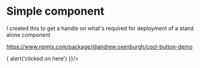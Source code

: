 


# Simple component

I created this to get a handle on what&apos;s required for deployment of a stand alone component

<p>
   <a href="https://www.npmjs.com/package/@andrew.oxenburgh/cool-button-demo" target="_blank">
      https://www.npmjs.com/package/@andrew.oxenburgh/cool-button-demo
   </a>
</p>
<DemoButton label="button" backgroundColor="pink" onClick={() => {
   alert('clicked on here')
}}/>
